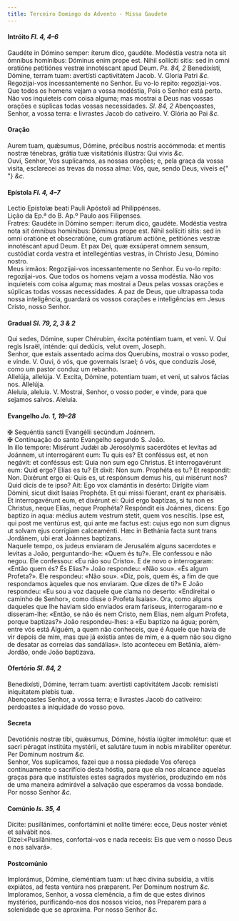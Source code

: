 ```yaml
---
title: Terceiro Domingo do Advento - Missa Gaudete
---
```


<h4 class="text-center">
  Intróito <em>Fl. 4, 4–6</em>
</h4>

<div class="container-fluid">
  <div class="row">
    <div class="col-6 dropcaps text-justify">
      Gaudéte in Dómino semper: íterum dico, gaudéte. Modéstia vestra nota sit
      ómnibus homínibus: Dóminus enim prope est. Nihil sollíciti sitis: sed in
      omni oratióne petitiónes vestræ innotéscant apud Deum.
      <em>Ps. 84, 2</em> Benedixísti, Dómine, terram tuam: avertísti captivitátem
      Jacob. V. Gloria Patri <em>&c.</em>
    </div>
    <div class="col-6 dropcaps text-justify">
      Regozijai-vos incessantemente no Senhor. Eu vo-lo repito: regozijai-vos.
      Que todos os homens vejam a vossa modéstia, Pois o Senhor está perto. Não
      vos inquieteis com coisa alguma; mas mostrai a Deus nas vossas orações e
      súplicas todas vossas necessidades.
      <em>Sl. 84, 2</em> Abençoastes, Senhor, a vossa terra: e livrastes Jacob do
      cativeiro. V. Glória ao Pai <em>&c.</em>
    </div>
  </div>
</div>

<h4 class="text-center">Oração</h4>

<div class="container-fluid">
  <div class="row">
    <div class="col-6 dropcaps text-justify">
      Aurem tuam, quǽsumus, Dómine, précibus nostris accómmoda: et mentis nostræ
      ténebras, grátia tuæ visitatiónis illústra: Qui vivis <em>&c.</em>
    </div>
    <div class="col-6 dropcaps text-justify">
      Ouvi, Senhor, Vos suplicamos, as nossas orações; e, pela graça da vossa
      visita, esclarecei as trevas da nossa alma: Vós, que, sendo Deus, viveis e{" "}
      <em>&c.</em>
    </div>
  </div>
</div>

<h4 class="text-center">
  Epístola <em>Fl. 4, 4–7</em>
</h4>

<div class="container-fluid">
  <div class="row">
    <div class="col-6 text-justify">
      Lectio Epístolæ beati Pauli Apóstoli ad Philippénses.
    </div>
    <div class="col-6 text-justify">
      Lição da Ep.ª do B. Ap.º Paulo aos Filipenses.
    </div>
    <div class="col-6 dropcaps text-justify">
      Fratres: Gaudéte in Dómino semper: íterum dico, gaudéte. Modéstia vestra
      nota sit ómnibus homínibus: Dóminus prope est. Nihil sollíciti sitis: sed
      in omni oratióne et obsecratióne, cum gratiárum actióne, petitiónes vestræ
      innotéscant apud Deum. Et pax Dei, quæ exsúperat omnem sensum, custódiat
      corda vestra et intellegéntias vestras, in Christo Jesu, Dómino nostro.
    </div>
    <div class="col-6 dropcaps text-justify">
      Meus irmãos: Regozijai-vos incessantemente no Senhor. Eu vo-lo repito:
      regozijai-vos. Que todos os homens vejam a vossa modéstia. Não vos
      inquieteis com coisa alguma; mas mostrai a Deus pelas vossas orações e
      súplicas todas vossas necessidades. A paz de Deus, que ultrapassa toda
      nossa inteligência, guardará os vossos corações e inteligências em Jesus
      Cristo, nosso Senhor.
    </div>
  </div>
</div>

<h4 class="text-center">
  Gradual <em>Sl. 79, 2, 3 & 2</em>
</h4>

<div class="container-fluid">
  <div class="row">
    <div class="col-6 dropcaps text-justify">
      Qui sedes, Dómine, super Chérubim, éxcita poténtiam tuam, et veni. V. Qui
      regis Israël, inténde: qui dedúcis, velut ovem, Joseph.
    </div>
    <div class="col-6 dropcaps text-justify">
      Senhor, que estais assentado acima dos Querubins, mostrai o vosso poder, e
      vinde. V. Ouvi, ó vós, que governais Israel; ó vós, que conduzis José,
      como um pastor conduz um rebanho.
    </div>
    <div class="col-6 text-justify">
      Allelúja, allelúja. V. Excita, Dómine, potentiam tuam, et veni, ut salvos
      fácias nos. Allelúja.
    </div>
    <div class="col-6 text-justify">
      Aleluia, aleluia. V. Mostrai, Senhor, o vosso poder, e vinde, para que
      sejamos salvos. Aleluia.
    </div>
  </div>
</div>

<h4 class="text-center">
  Evangelho <em>Jo. 1, 19–28</em>
</h4>

<div class="container-fluid">
  <div class="row">
    <div class="col-6 text-justify">
      <span class="text-danger">&#10016;</span> Sequéntia sancti Evangélii
      secúndum Joánnem.
    </div>
    <div class="col-6 text-justify">
      <span class="text-danger">&#10016;</span> Continuação do santo Evangelho
      segundo S. João.
    </div>
    <div class="col-6 dropcaps text-justify">
      In illo tempore: Misérunt Judǽi ab Jerosólymis sacerdótes et levítas ad
      Joánnem, ut interrogárent eum: Tu quis es? Et conféssus est, et non
      negávit: et conféssus est: Quia non sum ego Christus. Et interrogavérunt
      eum: Quid ergo? Elías es tu? Et dixit: Non sum. Prophéta es tu? Et
      respondit: Non. Dixérunt ergo ei: Quis es, ut respónsum demus his, qui
      misérunt nos? Quid dicis de te ipso? Ait: Ego vox clamántis in desérto:
      Dirígite viam Dómini, sicut dixit Isaías Prophéta. Et qui missi fúerant,
      erant ex pharisǽis. Et interrogavérunt eum, et dixérunt ei: Quid ergo
      baptízas, si tu non es Christus, neque Elías, neque Prophéta? Respóndit
      eis Joánnes, dicens: Ego baptízo in aqua: médius autem vestrum stetit,
      quem vos nescítis. Ipse est, qui post me ventúrus est, qui ante me factus
      est: cujus ego non sum dignus ut solvam ejus corrígiam calceaménti. Hæc in
      Bethánia facta sunt trans Jordánem, ubi erat Joánnes baptízans.
    </div>
    <div class="col-6 dropcaps text-justify">
      Naquele tempo, os judeus enviaram de Jerusalém alguns sacerdotes e levitas
      a João, perguntando-lhe: «Quem és tu?». Ele confessou e não negou. Ele
      confessou: «Eu não sou Cristo». E de novo o interrogaram: «Então quem és?
      És Elias?» João respondeu: «Não sou». «És algum Profeta?». Ele respondeu:
      «Não sou». «Diz, pois, quem és, a fim de que respondamos àqueles que nos
      enviaram. Que dizes de ti?» E João respondeu: «Eu sou a voz daquele que
      clama no deserto: «Endireitai o caminho de Senhor», como disse o Profeta
      Isaías». Ora, como alguns daqueles que lhe haviam sido enviados eram
      fariseus, interrogaram-no e disseram-lhe: «Então, se não és nem Cristo,
      nem Elias, nem algum Profeta, porque baptizas?» João respondeu-lhes: a «Eu
      baptizo na água; porém, entre vós está Alguém, a quem não conheceis, que é
      Aquele que havia de vir depois de mim, mas que já existia antes de mim, e
      a quem não sou digno de desatar as correias das sandálias». Isto aconteceu
      em Betânia, além-Jordão, onde João baptizava.
    </div>
  </div>
</div>

<h4 class="text-center">
  Ofertório <em>Sl. 84, 2</em>
</h4>

<div class="container-fluid">
  <div class="row">
    <div class="col-6 dropcaps text-justify">
      Benedixísti, Dómine, terram tuam: avertísti captivitátem Jacob: remisísti
      iniquitatem plebis tuæ.
    </div>
    <div class="col-6 dropcaps text-justify">
      Abençoastes Senhor, a vossa terra; e livrastes Jacob do cativeiro:
      perdoastes a iniquidade do vosso povo.
    </div>
  </div>
</div>

<h4 class="text-center">Secreta</h4>

<div class="container-fluid">
  <div class="row">
    <div class="col-6 dropcaps text-justify">
      Devotiónis nostræ tibi, quǽsumus, Dómine, hóstia iúgiter immolétur: quæ et
      sacri péragat institúta mystérii, et salutáre tuum in nobis mirabíliter
      operétur. Per Dominum nostrum <em>&c.</em>
    </div>
    <div class="col-6 dropcaps text-justify">
      Senhor, Vos suplicamos, fazei que a nossa piedade Vos ofereça
      continuamente o sacrifício desta hóstia, para que ela nos alcance aquelas
      graças para que instituístes estes sagrados mystérios, produzindo em nós
      de uma maneira admirável a salvação que esperamos da vossa bondade. Por
      nosso Senhor <em>&c.</em>
    </div>
  </div>
</div>

<h4 class="text-center">
  Comúnio <em>Is. 35, 4</em>
</h4>

<div class="container-fluid">
  <div class="row">
    <div class="col-6 dropcaps text-justify">
      Dícite: pusillánimes, confortámini et nolíte timére: ecce, Deus noster
      véniet et salvábit nos.
    </div>
    <div class="col-6 dropcaps text-justify">
      Dizei:«Pusilânimes, confortai-vos e nada receeis: Eis que vem o nosso Deus
      e nos salvará».
    </div>
  </div>
</div>

<h4 class="text-center">Postcomúnio</h4>

<div class="container-fluid">
  <div class="row">
    <div class="col-6 dropcaps text-justify">
      Implorámus, Dómine, cleméntiam tuam: ut hæc divína subsídia, a vítiis
      expiátos, ad festa ventúra nos præparent. Per Dominum nostrum <em>&c.</em>
    </div>
    <div class="col-6 dropcaps text-justify">
      Imploramos, Senhor, a vossa clemência, a fim de que estes divinos
      mystérios, purificando-nos dos nossos vícios, nos Preparem para a
      solenidade que se aproxima. Por nosso Senhor <em>&c.</em>
    </div>
  </div>
</div>
